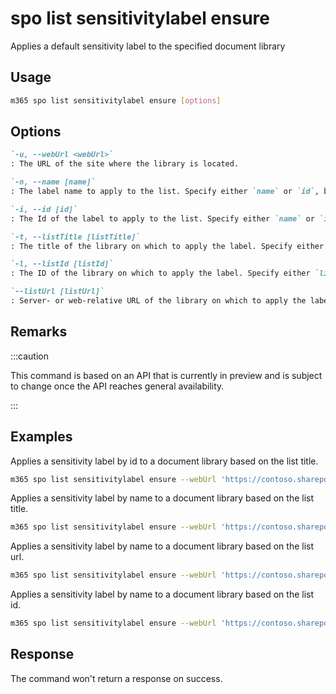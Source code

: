 
# spo list sensitivitylabel ensure

Applies a default sensitivity label to the specified document library

## Usage

```sh
m365 spo list sensitivitylabel ensure [options]
```

## Options

```md definition-list
`-u, --webUrl <webUrl>`
: The URL of the site where the library is located.

`-n, --name [name]`
: The label name to apply to the list. Specify either `name` or `id`, but not both.

`-i, --id [id]`
: The Id of the label to apply to the list. Specify either `name` or `id`, but not both.

`-t, --listTitle [listTitle]`
: The title of the library on which to apply the label. Specify either `listTitle`, `listId`, or `listUrl` but not multiple.

`-l, --listId [listId]`
: The ID of the library on which to apply the label. Specify either `listTitle`, `listId`, or `listUrl` but not multiple.

`--listUrl [listUrl]`
: Server- or web-relative URL of the library on which to apply the label. Specify either `listTitle`, `listId`, or `listUrl` but not multiple.
```

<Global />

## Remarks

:::caution

This command is based on an API that is currently in preview and is subject to change once the API reaches general availability.

:::

## Examples

Applies a sensitivity label by id to a document library based on the list title.

```sh
m365 spo list sensitivitylabel ensure --webUrl 'https://contoso.sharepoint.com' --listTitle 'Shared Documents' --id '0d39dc11-75ff-4309-8b32-ff94f0e41607'
```

Applies a sensitivity label by name to a document library based on the list title.

```sh
m365 spo list sensitivitylabel ensure --webUrl 'https://contoso.sharepoint.com' --listTitle 'Shared Documents' --name 'Confidential'
```

Applies a sensitivity label by name to a document library based on the list url.

```sh
m365 spo list sensitivitylabel ensure --webUrl 'https://contoso.sharepoint.com' --listUrl '/Shared Documents' --name 'Confidential'
```

Applies a sensitivity label by name to a document library based on the list id.

```sh
m365 spo list sensitivitylabel ensure --webUrl 'https://contoso.sharepoint.com' --listId 'b4cfa0d9-b3d7-49ae-a0f0-f14ffdd005f7' --name 'Confidential'
```

## Response

The command won't return a response on success.
